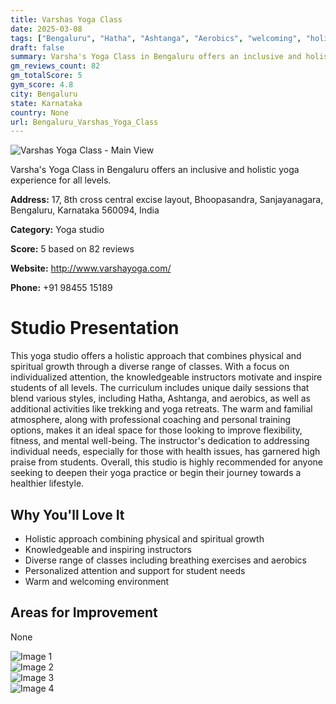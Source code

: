 ```yaml
---
title: Varshas Yoga Class
date: 2025-03-08
tags: ["Bengaluru", "Hatha", "Ashtanga", "Aerobics", "welcoming", "holistic", "Bengaluru"]  
draft: false
summary: Varsha's Yoga Class in Bengaluru offers an inclusive and holistic yoga experience for all levels.
gm_reviews_count: 82
gm_totalScore: 5
gym_score: 4.8
city: Bengaluru
state: Karnataka
country: None
url: Bengaluru_Varshas_Yoga_Class
---
```


<div className="aspect-[16/9] relative my-8">
  <img 
    src="https://lh5.googleusercontent.com/p/AF1QipMgAtR7XCxLe0JDH6e_x1BPVuk9fYhJ8phb-r-m=w1920-h1080-k-no"
    alt="Varshas Yoga Class - Main View"
    className="object-cover absolute inset-0 w-full h-full rounded-lg"
  />
</div>

Varsha's Yoga Class in Bengaluru offers an inclusive and holistic yoga experience for all levels.

**Address:** 17, 8th cross central excise layout, Bhoopasandra, Sanjayanagara, Bengaluru, Karnataka 560094, India

**Category:** Yoga studio

**Score:** 5 based on 82 reviews

**Website:** http://www.varshayoga.com/

**Phone:** +91 98455 15189

# Studio Presentation

This yoga studio offers a holistic approach that combines physical and spiritual growth through a diverse range of classes. With a focus on individualized attention, the knowledgeable instructors motivate and inspire students of all levels. The curriculum includes unique daily sessions that blend various styles, including Hatha, Ashtanga, and aerobics, as well as additional activities like trekking and yoga retreats. The warm and familial atmosphere, along with professional coaching and personal training options, makes it an ideal space for those looking to improve flexibility, fitness, and mental well-being. The instructor's dedication to addressing individual needs, especially for those with health issues, has garnered high praise from students. Overall, this studio is highly recommended for anyone seeking to deepen their yoga practice or begin their journey towards a healthier lifestyle.

## Why You'll Love It

- Holistic approach combining physical and spiritual growth
- Knowledgeable and inspiring instructors
- Diverse range of classes including breathing exercises and aerobics
- Personalized attention and support for student needs
- Warm and welcoming environment

## Areas for Improvement

None

<div className="grid grid-cols-1 xl:grid-cols-2 gap-4 my-8">
<div className="aspect-[4/3] relative"><img src="https://lh3.googleusercontent.com/p/AF1QipMY_ZHd1Vyi7Tmjwgse_96VZP1YvVBFyGONB2tT=w1920-h1080-k-no" alt="Image 1" className="object-cover absolute inset-0 w-full h-full rounded-lg" /></div>
<div className="aspect-[4/3] relative"><img src="https://lh5.googleusercontent.com/p/AF1QipM7jXrfO3yGUKiZjvPohkoI0uYq8_NsLbV055fQ=w1920-h1080-k-no" alt="Image 2" className="object-cover absolute inset-0 w-full h-full rounded-lg" /></div>
<div className="aspect-[4/3] relative"><img src="https://lh3.googleusercontent.com/p/AF1QipNcfZeThDkUYKICcxCVUlKr8WxRMyVjTaAHjUFv=w1920-h1080-k-no" alt="Image 3" className="object-cover absolute inset-0 w-full h-full rounded-lg" /></div>
<div className="aspect-[4/3] relative"><img src="https://lh5.googleusercontent.com/p/AF1QipO7nFosmekxMxhIt9JvRZKpCR9bPhIFjo8Lu5uf=w1920-h1080-k-no" alt="Image 4" className="object-cover absolute inset-0 w-full h-full rounded-lg" /></div>
</div>